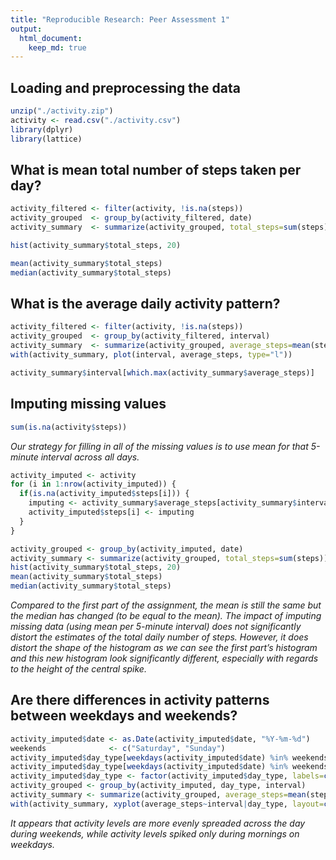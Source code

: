 ```yaml
---
title: "Reproducible Research: Peer Assessment 1"
output: 
  html_document:
    keep_md: true
---
```


## Loading and preprocessing the data

```r
unzip("./activity.zip")
activity <- read.csv("./activity.csv")
library(dplyr)
library(lattice)
```

## What is mean total number of steps taken per day?

```r
activity_filtered <- filter(activity, !is.na(steps))
activity_grouped  <- group_by(activity_filtered, date)
activity_summary  <- summarize(activity_grouped, total_steps=sum(steps))
```

```r
hist(activity_summary$total_steps, 20)
```

```r
mean(activity_summary$total_steps)
median(activity_summary$total_steps)
```

## What is the average daily activity pattern?

```r
activity_filtered <- filter(activity, !is.na(steps))
activity_grouped  <- group_by(activity_filtered, interval)
activity_summary  <- summarize(activity_grouped, average_steps=mean(steps))
with(activity_summary, plot(interval, average_steps, type="l"))
```

```r
activity_summary$interval[which.max(activity_summary$average_steps)]
```

## Imputing missing values

```r
sum(is.na(activity$steps))
```

*Our strategy for filling in all of the missing values is to use mean for that 5-minute interval across all days.*

```r
activity_imputed <- activity
for (i in 1:nrow(activity_imputed)) {
  if(is.na(activity_imputed$steps[i])) {
    imputing <- activity_summary$average_steps[activity_summary$interval==activity_imputed$interval[i]]
    activity_imputed$steps[i] <- imputing
  }
}
```

```r
activity_grouped <- group_by(activity_imputed, date)
activity_summary <- summarize(activity_grouped, total_steps=sum(steps))
hist(activity_summary$total_steps, 20)
mean(activity_summary$total_steps)
median(activity_summary$total_steps)
```

*Compared to the first part of the assignment, the mean is still the same but the median has changed (to be equal to the mean). The impact of imputing missing data (using mean per 5-minute interval) does not significantly distort the estimates of the total daily number of steps. However, it does distort the shape of the histogram as we can see the first part's histogram and this new histogram look significantly different, especially with regards to the height of the central spike.*

## Are there differences in activity patterns between weekdays and weekends?

```r
activity_imputed$date <- as.Date(activity_imputed$date, "%Y-%m-%d")
weekends              <- c("Saturday", "Sunday")
activity_imputed$day_type[weekdays(activity_imputed$date) %in% weekends == FALSE] <- 0
activity_imputed$day_type[weekdays(activity_imputed$date) %in% weekends == TRUE]  <- 1
activity_imputed$day_type <- factor(activity_imputed$day_type, labels=c("weekday","weekend"))
activity_grouped <- group_by(activity_imputed, day_type, interval)
activity_summary <- summarize(activity_grouped, average_steps=mean(steps))
with(activity_summary, xyplot(average_steps~interval|day_type, layout=c(1,2), type="l"))
```

*It appears that activity levels are more evenly spreaded across the day during weekends, while activity levels spiked only during mornings on weekdays.*